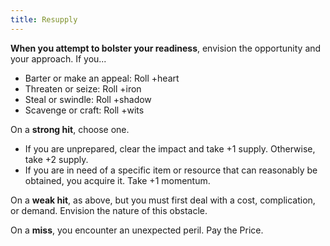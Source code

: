 ```yaml
---
title: Resupply
---
```


**When you attempt to bolster your readiness**, envision the opportunity and your approach. If you...

- Barter or make an appeal: Roll +heart
- Threaten or seize: Roll +iron
- Steal or swindle: Roll +shadow
- Scavenge or craft: Roll +wits

On a **strong hit**, choose one.

- If you are unprepared, clear the impact and take +1 supply. Otherwise, take +2 supply.
- If you are in need of a specific item or resource that can reasonably be obtained, you acquire it. Take +1 momentum.

On a **weak hit**, as above, but you must first deal with a cost, complication, or demand. Envision the nature of this obstacle.

On a **miss**, you encounter an unexpected peril. <RouterLink to='/moves/fate/pay_the_price'>Pay the Price</RouterLink>.

